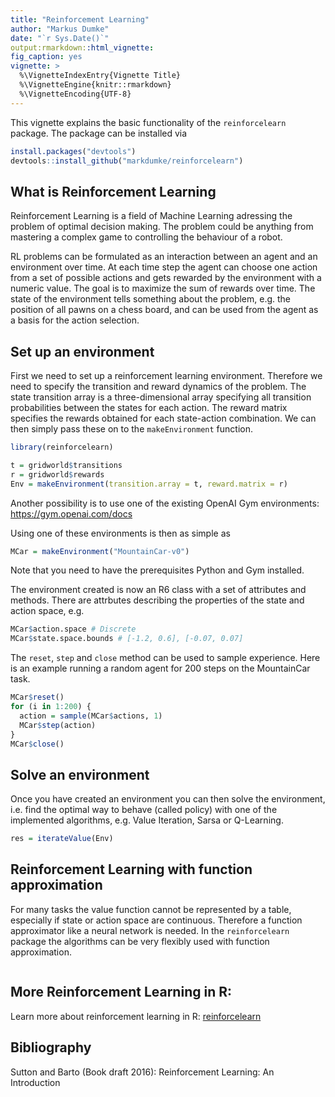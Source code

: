 ```yaml
---
title: "Reinforcement Learning"
author: "Markus Dumke"
date: "`r Sys.Date()`"
output:rmarkdown::html_vignette:
fig_caption: yes
vignette: >
  %\VignetteIndexEntry{Vignette Title}
  %\VignetteEngine{knitr::rmarkdown}
  %\VignetteEncoding{UTF-8}
---
```


This vignette explains the basic functionality of the `reinforcelearn` package. The package can be installed via

```r
install.packages("devtools")
devtools::install_github("markdumke/reinforcelearn")
```

## What is Reinforcement Learning

Reinforcement Learning is a field of Machine Learning adressing the problem of optimal decision making. The problem could be anything from mastering a complex game to controlling the behaviour of a robot.

RL problems can be formulated as an interaction between an agent and an environment over time. At each time step the agent can choose one action from a set of possible actions and gets rewarded by the environment with a numeric value. The goal is to maximize the sum of rewards over time. The state of the environment tells something about the problem, e.g. the position of all pawns on a chess board, and can be used from the agent as a basis for the action selection.

## Set up an environment

First we need to set up a reinforcement learning environment. Therefore we need to specify the transition and reward dynamics of the problem. The state transition array is a three-dimensional array specifying all transition probabilities between the states for each action. The reward matrix specifies the rewards obtained for each state-action combination. We can then simply pass these on to the `makeEnvironment` function.

```r
library(reinforcelearn)
```

```r
t = gridworld$transitions
r = gridworld$rewards
Env = makeEnvironment(transition.array = t, reward.matrix = r)
```

Another possibility is to use one of the existing OpenAI Gym environments: [https://gym.openai.com/docs](https://gym.openai.com/docs)

Using one of these environments is then as simple as

```r
MCar = makeEnvironment("MountainCar-v0")
```

Note that you need to have the prerequisites Python and Gym installed.

The environment created is now an R6 class with a set of attributes and methods. There are attrbutes describing the properties of the state and action space, e.g.

```r
MCar$action.space # Discrete
MCar$state.space.bounds # [-1.2, 0.6], [-0.07, 0.07]
```

The `reset`, `step` and `close` method can be used to sample experience. Here is an example running a random agent for 200 steps on the MountainCar task.

```r
MCar$reset()
for (i in 1:200) {
  action = sample(MCar$actions, 1)
  MCar$step(action)
}
MCar$close()
```

## Solve an environment

Once you have created an environment you can then solve the environment, i.e. find the optimal way to behave (called policy) with one of the implemented algorithms, e.g. Value Iteration, Sarsa or Q-Learning.

```r
res = iterateValue(Env)
```

## Reinforcement Learning with function approximation

For many tasks the value function cannot be represented by a table, especially if state or action space are continuous. Therefore a function approximator like a neural network is needed. In the `reinforcelearn` package the algorithms can be very flexibly used with function approximation.

```r

```
  
## More Reinforcement Learning in R:

Learn more about reinforcement learning in R: [reinforcelearn](https://github.com/markdumke/reinforcelearn)

## Bibliography

Sutton and Barto (Book draft 2016): Reinforcement Learning: An Introduction

